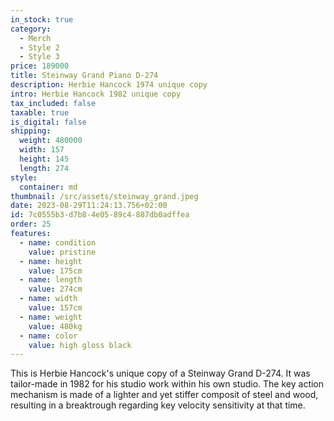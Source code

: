 ```yaml
---
in_stock: true
category:
  - Merch
  - Style 2
  - Style 3
price: 189000
title: Steinway Grand Piano D-274
description: Herbie Hancock 1974 unique copy
intro: Herbie Hancock 1982 unique copy
tax_included: false
taxable: true
is_digital: false
shipping:
  weight: 480000
  width: 157
  height: 145
  length: 274
style:
  container: md
thumbnail: /src/assets/steinway_grand.jpeg
date: 2023-08-29T11:24:13.756+02:00
id: 7c0555b3-d7b8-4e05-89c4-887db0adffea
order: 25
features:
  - name: condition
    value: pristine
  - name: height
    value: 175cm
  - name: length
    value: 274cm
  - name: width
    value: 157cm
  - name: weight
    value: 480kg
  - name: color
    value: high gloss black
---
```

This is Herbie Hancock's unique copy of a Steinway Grand D-274. It was tailor-made in 1982 for his studio work within his own studio. The key action mechanism is made of a lighter and yet stiffer composit of steel and wood, resulting in a breaktrough regarding key velocity sensitivity at that time.
